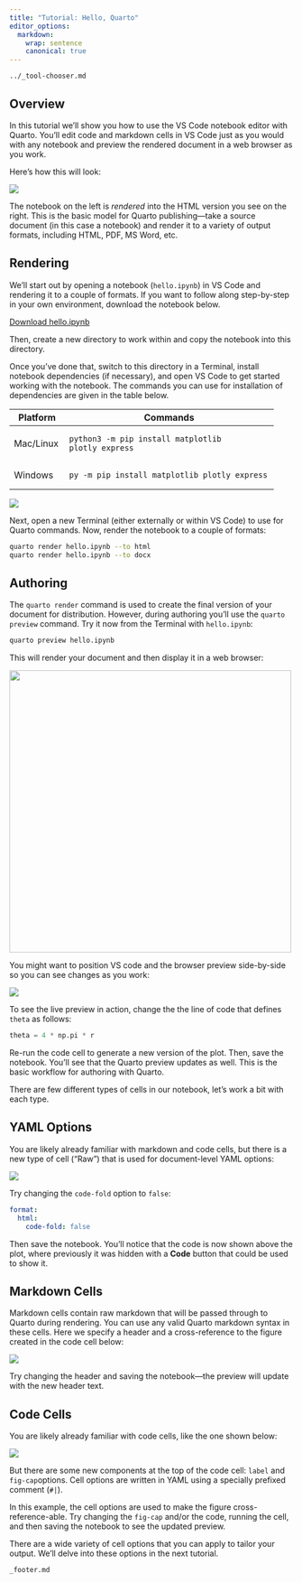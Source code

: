 ```yaml
---
title: "Tutorial: Hello, Quarto"
editor_options:
  markdown:
    wrap: sentence
    canonical: true
---
```


``` include
../_tool-chooser.md
```

## Overview

In this tutorial we'll show you how to use the VS Code notebook editor with Quarto.
You'll edit code and markdown cells in VS Code just as you would with any notebook and preview the rendered document in a web browser as you work.

Here's how this will look:

![](images/vscode-quarto-preview.png){fig-alt="On the left: A VS Code notebook titled Quarto Basics containing some text, a code cell, and the result of the code cell, which is a line plot on a polar axis. On the right: Rendered version of the same notebook."}

The notebook on the left is *rendered* into the HTML version you see on the right.
This is the basic model for Quarto publishing---take a source document (in this case a notebook) and render it to a variety of output formats, including HTML, PDF, MS Word, etc.

## Rendering

We'll start out by opening a notebook (`hello.ipynb`) in VS Code and rendering it to a couple of formats.
If you want to follow along step-by-step in your own environment, download the notebook below.

::: {.callout-note appearance="minimal"}
<i class="bi bi-journal-code"></i> [Download hello.ipynb](_hello.ipynb){download="hello.ipynb"}
:::

Then, create a new directory to work within and copy the notebook into this directory.

Once you've done that, switch to this directory in a Terminal, install notebook dependencies (if necessary), and open VS Code to get started working with the notebook.
The commands you can use for installation of dependencies are given in the table below.

+-----------+------------------------------------------------------+
| Platform  | Commands                                             |
+===========+======================================================+
| Mac/Linux |     python3 -m pip install matplotlib plotly_express |
+-----------+------------------------------------------------------+
| Windows   |     py -m pip install matplotlib plotly_express      |
+-----------+------------------------------------------------------+

![](images/vscode-basics.png){fig-alt="A notebook titled Quarto Basics containing some text, a code cell, and the result of the code cell, which is a line plot on a polar axis."}

Next, open a new Terminal (either externally or within VS Code) to use for Quarto commands.
Now, render the notebook to a couple of formats:

``` bash
quarto render hello.ipynb --to html
quarto render hello.ipynb --to docx
```

## Authoring

The `quarto render` command is used to create the final version of your document for distribution.
However, during authoring you'll use the `quarto preview` command.
Try it now from the Terminal with `hello.ipynb`:

``` bash
quarto preview hello.ipynb
```

This will render your document and then display it in a web browser:

![](images/quarto-preview.png){.border fig-alt="Rendered version of the earlier notebook in a web browser." width="500"}

You might want to position VS code and the browser preview side-by-side so you can see changes as you work:

![](images/vscode-quarto-preview.png){fig-alt="Side-by-side preview of notebook on the left and live preview in the browser on the right."}

To see the live preview in action, change the the line of code that defines `theta` as follows:

``` python
theta = 4 * np.pi * r
```

Re-run the code cell to generate a new version of the plot.
Then, save the notebook.
You'll see that the Quarto preview updates as well.
This is the basic workflow for authoring with Quarto.

There are few different types of cells in our notebook, let's work a bit with each type.

## YAML Options

You are likely already familiar with markdown and code cells, but there is a new type of cell ("Raw") that is used for document-level YAML options:

![](images/vscode-yaml.png){.border fig-alt="YAML of the notebook with the fields title, format, and jupyter. Title is set to Quarto Basics with title: \"Quarto Basics\". Format is defined as html in the next line, and within the html format, code-fold is set to true. Jupyter is set to python3 with jupyter: python3."}

Try changing the `code-fold` option to `false`:

``` yaml
format: 
  html:
    code-fold: false
```

Then save the notebook.
You'll notice that the code is now shown above the plot, where previously it was hidden with a **Code** button that could be used to show it.

## Markdown Cells

Markdown cells contain raw markdown that will be passed through to Quarto during rendering.
You can use any valid Quarto markdown syntax in these cells.
Here we specify a header and a cross-reference to the figure created in the code cell below:

![](images/vscode-markdown.png){.border fig-alt="A Markdown cell with the title Polar Axis as a second level header and text that reads 'For a demonstration of a line plot on a polar axis, see @fig-polar.'"}

Try changing the header and saving the notebook---the preview will update with the new header text.

## Code Cells

You are likely already familiar with code cells, like the one shown below:

![](images/vscode-cell.png){.border fig-alt="A code cell with cell options for label and fig-cap and the code required to create the line plot on a polar axis."}

But there are some new components at the top of the code cell: `label` and `fig-cap`options.
Cell options are written in YAML using a specially prefixed comment (`#|`).

In this example, the cell options are used to make the figure cross-reference-able.
Try changing the `fig-cap` and/or the code, running the cell, and then saving the notebook to see the updated preview.

There are a wide variety of cell options that you can apply to tailor your output.
We'll delve into these options in the next tutorial.

``` include
_footer.md
```
